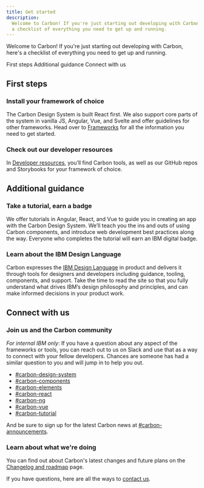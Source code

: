 ```yaml
---
title: Get started
description:
  Welcome to Carbon! If you're just starting out developing with Carbon, here's
  a checklist of everything you need to get up and running.
---
```


<!-- this page is a work in progress -->

<PageDescription>

Welcome to Carbon! If you're just starting out developing with Carbon, here's a
checklist of everything you need to get up and running.

</PageDescription>

<AnchorLinks>

<AnchorLink>First steps</AnchorLink>
<AnchorLink>Additional guidance</AnchorLink>
<AnchorLink>Connect with us</AnchorLink>

</AnchorLinks>

## First steps

### Install your framework of choice

The Carbon Design System is built React first. We also support core parts of the
system in vanilla JS, Angular, Vue, and Svelte and offer guidelines for other
frameworks. Head over to [Frameworks](/developing/frameworks/react) for all the
information you need to get started.

### Check out our developer resources

In [Developer resources](/developing/dev-resources), you’ll find Carbon tools,
as well as our GitHub repos and Storybooks for your framework of choice.

## Additional guidance

### Take a tutorial, earn a badge

We offer tutorials in Angular, React, and Vue to guide you in creating an app
with the Carbon Design System. We’ll teach you the ins and outs of using Carbon
components, and introduce web development best practices along the way. Everyone
who completes the tutorial will earn an IBM digital badge.

<Row className="resource-card-group">
<Column colLg={4} colMd={4} noGutterSm>
  <ResourceCard
    subTitle="React tutorial"
    href="react-tutorial/overview"
    >

<MdxIcon name="react" />

  </ResourceCard>
</Column>
<Column colLg={4} colMd={4} noGutterSm>
  <ResourceCard
      subTitle="Angular tutorial"
      href="angular-tutorial/overview"
      >

<MdxIcon name="angular" />

  </ResourceCard>
</Column>
<Column colLg={4} colMd={4} noGutterSm>
  <ResourceCard
      subTitle="Vue tutorial"
      href="vue-tutorial/overview"
      >

<MdxIcon name="vue" />

  </ResourceCard>
</Column>
</Row>

### Learn about the IBM Design Language

Carbon expresses the [IBM Design Language](https://www.ibm.com/design/language/)
in product and delivers it through tools for designers and developers including
guidance, tooling, components, and support. Take the time to read the site so
that you fully understand what drives IBM’s design philosophy and principles,
and can make informed decisions in your product work.

## Connect with us

### Join us and the Carbon community

_For internal IBM only_: If you have a question about any aspect of the
frameworks or tools, you can reach out to us on Slack and use that as a way to
connect with your fellow developers. Chances are someone has had a similar
question to you and will jump in to help you out.

- [#carbon-design-system](https://ibm-studios.slack.com/messages/C0M053VPT/)
- [#carbon-components](https://ibm-studios.slack.com/archives/C046Y0YUD)
- [#carbon-elements](https://ibm-studios.slack.com/archives/CDHHNNZQR)
- [#carbon-react](https://ibm-studios.slack.com/archives/C2K6RFJ1G)
- [#carbon-ng](https://ibm-studios.slack.com/archives/CBZC0LM2N)
- [#carbon-vue](https://ibm-studios.slack.com/archives/CAM5P6NR1)
- [#carbon-tutorial](https://ibm-studios.slack.com/archives/CJUGA7P6H)

And be sure to sign up for the latest Carbon news at
[#carbon-announcements](https://ibm-studios.slack.com/archives/CJ35H36MP).

### Learn about what we're doing

You can find out about Carbon's latest changes and future plans on the
[Changelog and roadmap](/whats-happening/changelog-and-roadmap) page.

If you have questions, here are all the ways to [contact us](/help/contact-us).
